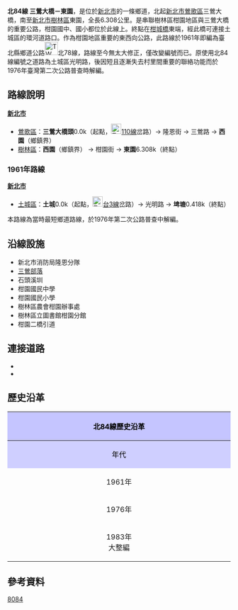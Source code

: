 {{Infobox TwRoad|
|Type=th
|Code=北84線
|Num=tp84
|Name=柑園街<small>（主要）</small>
|Level=鄉道
|Length=6.308
|Start=[[新北市|新北市]][[鶯歌區|鶯歌區]]三鶯大橋{{r|start}}
|End=新北市[[樹林區|樹林區]]東園
|OldNum=[[File:TW_THWtp78.png|30px]]
|OldNumB=1961
|OldNumE=1982
}}
'''北84線 三鶯大橋－東園'''{{r|start}}，是位於[[新北市|新北市]]的一條鄉道，北起[[新北市|新北市]][[鶯歌區|鶯歌區]]三鶯大橋{{r|start}}，南至[[新北市|新北市]][[樹林區|樹林區]]東園，全長6.308公里。{{r|thb}}是串聯樹林區柑園地區與三鶯大橋的重要公路，柑園國中、國小都位於此線上。終點在[[柑城橋|柑城橋]]東端，經此橋可連接土城區的環河道路口。作為柑園地區重要的東西向公路，此路線於1961年即編為臺北縣鄉道公路[[File:TW_THWtp78.png|30px]]北78線，路線至今無太大修正，僅改變編號而已。原使用北84線編號之道路為土城區光明路{{r|gazette1966}}，後因短且逐漸失去村里間重要的聯絡功能而於1976年臺灣第二次公路普查時解編{{r|gazette1976}}。

== 路線說明 ==
;'''[[新北市|新北市]]'''
*[[鶯歌區|鶯歌區]]：'''三鶯大橋頭'''0.0k（起點，[[File:TW_CHW110.svg|23px]][[縣道110號|110線]]岔路）→ 隆恩街 → 三鶯路 → '''西園'''（鄉鎮界）
*[[樹林區|樹林區]]：'''西園'''（鄉鎮界） → 柑園街 → '''東園'''6.308k（終點）

=== 1961年路線 ===
;'''[[新北市|新北市]]'''
*[[土城區|土城區]]：'''土城'''0.0k（起點，[[File:TW_PHW3.svg|23px]][[台3線|台3線]]岔路）→ 光明路 → '''埤塘'''0.418k（終點）
本路線為當時最短鄉道路線{{r|gazette1966}}，於1976年第二次公路普查{{r|gazette1976}}中解編。

== 沿線設施 ==
*新北市消防局隆恩分隊
*[[三鶯部落|三鶯部落]]
*石頭溪圳
*柑園國民中學
*柑園國民小學
*樹林區農會柑園辦事處
*樹林區立圖書館柑園分館
*柑園二橋引道

== 連接道路 ==
*{{Jct|country=TWN|CH|110}}
*{{Jct|country=TWN|TRTP|85}}

== 歷史沿革 ==
{| class="wikitable" style="width: 100%"
! style="text-align:center; background:#C5C5FF; color:black" colspan=3 align=center | 北84線歷史沿革
|- 
! style="text-align:center; background:#CFCFFF; color:black" width="8%" | 年代 !! style="text-align:center; background:#D3D3FF; color:black" width="46%" | 本編號沿革 !! style="text-align:center; background:#D3D3FF; color:black" width="46%" | 本路線沿革
|- 
! 1961年{{r|gazette1966}}
| 土城－埤塘間0.418km（今土城市光明路） || 當時為[[File:TW_THWtp78.png|30px]][[北78線|北78線]]（西園－東園間5.457k）
|-
! 1976年{{r|gazette1976}}
| 在公路第二次普查中'''解編''' || 延長為5.987公里。
|-
! 1983年<br>大整編
| colspan=2| 原[[File:TW_THWtp78.png|30px]][[北78線|北78線]]改編[[File:TW_THWtp84.png|30px]]'''北84線'''至今。
|}

== 參考資料 ==
{{reflist|refs=

<ref name="start">公路總局將起點地名作'''西園'''，但實際起點地名應作'''三鶯大橋'''為宜。</ref>

<ref name="thb">{{cite web |url=http://spreadsheets.google.com/pub?key=0Avc0r7dng8JrdFF0YmRlSEl1dWhxVmJtR2hwZDFmcFE&gid=0 |title=臺北縣鄉道公路路線表 |accessdate=2010-08-21 |date=2010-07-19 |publisher=公路總局 |archive-date=2014-04-20 |archive-url=https://web.archive.org/web/20140420112137/https://spreadsheets.google.com/pub?key=0Avc0r7dng8JrdFF0YmRlSEl1dWhxVmJtR2hwZDFmcFE&gid=0 |dead-url=yes }}</ref>

<ref name="gazette1966">{{cite web|url=http://gaz.ncl.edu.tw/detail.jsp?sysid=E0921514 |title=公告臺灣省縣鄉道及專用公路路線-{里程表}- |accessdate=2010-08-16 |date=1966-08-01 |work=政府公報資訊網 |publisher=臺灣省政府}}</ref>

<ref name="gazette1976">{{cite web |url=http://gaz.ncl.edu.tw/detail.jsp?sysid=E0814166 |title=公告「65年度臺灣省公路資料統計表」 |accessdate=2010-08-19 |date=1977-09-09 |work=政府公報資訊網 |publisher=臺灣省政府 |archive-date=2021-01-24 |archive-url=https://web.archive.org/web/20210124163606/https://gaz.ncl.edu.tw/detail.jsp?sysid=E0814166 |dead-url=yes }}</ref>

}}

{{新北市鄉道}}

[[Category:新北市區道|8084]]